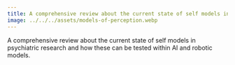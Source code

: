 ```yaml
---
title: A comprehensive review about the current state of self models in psychiatric research and how these can be tested within AI and robotic models.
image: ../../../assets/models-of-perception.webp
---
```

A comprehensive review about the current state of self models in psychiatric research and how these can be tested within AI and robotic models.